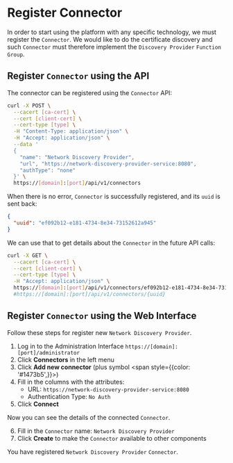 # Register Connector


In order to start using the platform with any specific technology, we must register the `Connector`.
We would like to do the certificate discovery and such `Connector` must therefore implement the `Discovery Provider` `Function Group`.

## Register `Connector` using the API

The connector can be registered using the `Connector` API:

```bash
curl -X POST \
  --cacert [ca-cert] \
  --cert [client-cert] \
  --cert-type [type] \
  -H "Content-Type: application/json" \
  -H "Accept: application/json" \
  --data '
  {
    "name": "Network Discovery Provider",
    "url", "https://network-discovery-provider-service:8080",
    "authType": "none"
  }' \
  https://[domain]:[port]/api/v1/connectors
```

When there is no error, `Connector` is successfully registered, and its `uuid` is sent back:
```json
{
  "uuid": "ef092b12-e181-4734-8e34-73152612a945"
}
```

We can use that to get details about the `Connector` in the future API calls:
```bash
curl -X GET \
  --cacert [ca-cert] \
  --cert [client-cert] \
  --cert-type [type] \
  -H "Accept: application/json" \
  https://[domain]:[port]/api/v1/connectors/ef092b12-e181-4734-8e34-73152612a945
  #https://[domain]:[port]/api/v1/connectors/{uuid}
```

## Register `Connector` using the Web Interface

Follow these steps for register new `Network Discovery Provider`.

1. Log in to the Administration Interface `https://[domain]:[port]/administrator`
2. Click **Connectors** in the left menu
3. Click **Add new connector** (plus symbol <span style={{color: '#1473b5',}}><FontAwesomeIcon icon={faPlus} /></span>)
4. Fill in the columns with the attributes:
    - URL: `https://network-discovery-provider-service:8080`
    - Authentication Type: `No Auth`
5. Click **Connect**  

Now you can see the details of the connected `Connector`. 

6. Fill in the `Connector` name: `Network Discovery Provider`
7. Click **Create** to make the `Connector` available to other components

You have registered `Network Discovery Provider` `Connector`.

